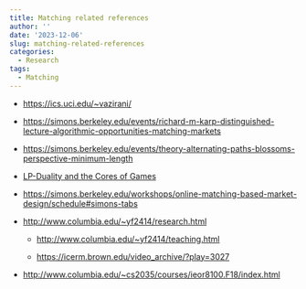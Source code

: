 ```yaml
---
title: Matching related references
author: ''
date: '2023-12-06'
slug: matching-related-references
categories:
  - Research
tags:
  - Matching
---
```


-   <https://ics.uci.edu/~vazirani/>

-   <https://simons.berkeley.edu/events/richard-m-karp-distinguished-lecture-algorithmic-opportunities-matching-markets>

-   <https://simons.berkeley.edu/events/theory-alternating-paths-blossoms-perspective-minimum-length>

-   [LP-Duality and the Cores of Games](https://simons.berkeley.edu/talks/vijay-v-vazirani-uc-irvine-2023-10-27)

-   <https://simons.berkeley.edu/workshops/online-matching-based-market-design/schedule#simons-tabs>

-   <http://www.columbia.edu/~yf2414/research.html>

    -   <http://www.columbia.edu/~yf2414/teaching.html>

    -   <https://icerm.brown.edu/video_archive/?play=3027>

-   <http://www.columbia.edu/~cs2035/courses/ieor8100.F18/index.html>
